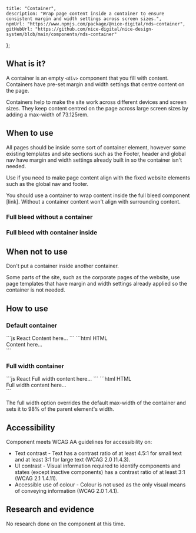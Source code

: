 
	title: "Container",
	description: "Wrap page content inside a container to ensure consistent margin and width settings across screen sizes.",
	npmUrl: "https://www.npmjs.com/package/@nice-digital/nds-container",
	gitHubUrl: "https://github.com/nice-digital/nice-design-system/blob/main/components/nds-container"
};

<Screenshot image="container-1.png" alt="Screenshot of the container element" caption="Image showing the margin (in orange) applied to the container element that keeps the content centred on the page." />

## What is it?

A container is an empty `<div>` component that you fill with content. Containers have pre-set margin and width settings that centre content on the page.

Containers help to make the site work across different devices and screen sizes. They keep content centred on the page across large screen sizes by adding a max-width of 73.125rem.

<Screenshot image="container-2.png" alt="Screenshot of the NICE design system site" caption="The NICE Design System site sits inside a container. Blue shows the container and orange shows the margin applied." />

## When to use

All pages should be inside some sort of container element, however some existing templates and site sections such as the Footer, header and global nav have margin and width settings already built in so the container isn't needed.

Use if you need to make page content align with the fixed website elements such as the global nav and footer.

You should use a container to wrap content inside the full bleed component [link]. Without a container content won't align with surrounding content.

### Full bleed without a container

<Screenshot image="container-3.png" alt="Screenshot of the full bleed component without a container" caption="The full bleed component overrides existing margin and width settings." />

### Full bleed with container inside

<Screenshot image="container-4.png" alt="Screenshot of the full bleed component with a container" caption="Adding a container inside wraps the content and makes it align with the rest of the content on the page. The orange colour shows the margin that has been added." />

## When not to use

Don't put a container inside another container.

Some parts of the site, such as the corporate pages of the website, use page templates that have margin and width settings already applied so the container is not needed.

## How to use

### Default container

<Example>
<CH.Code>
```js React
<Container>Content here...</Container>
```
```html HTML
<div class="container">Content here...</div>
```
</CH.Code>
</Example>

### Full width container

<Example>
<CH.Code>
```js React
<Container fullWidth>Full width content here...</Container>
```
```html HTML
<div class="container container--full">Full width content here...</div>
```
</CH.Code>
</Example>

The full width option overrides the default max-width of the container and sets it to 98% of the parent element's width.

## Accessibility

Component meets WCAG AA guidelines for accessibility on:

- Text contrast - Text has a contrast ratio of at least 4.5:1 for small text and at least 3:1 for large text (WCAG 2.0 )1.4.3).
- UI contrast - Visual information required to identify components and states (except inactive components) has a contrast ratio of at least 3:1 (WCAG 2.1 1.4.11).
- Accessible use of colour - Colour is not used as the only visual means of conveying information (WCAG 2.0 1.4.1).

## Research and evidence

No research done on the component at this time.


